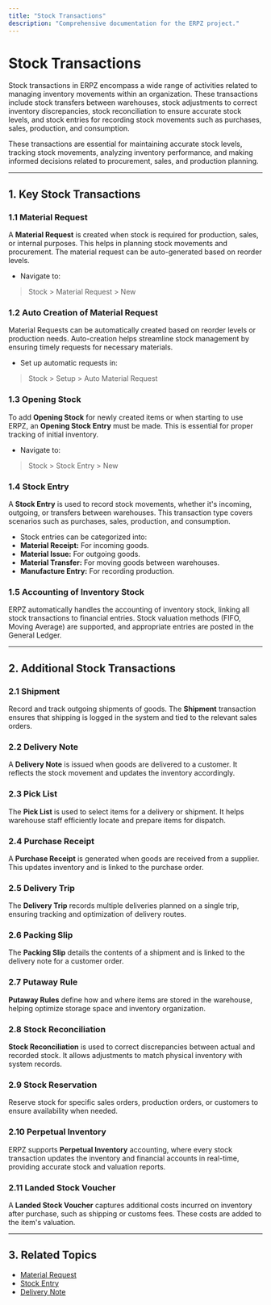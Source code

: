 ```yaml
---
title: "Stock Transactions"
description: "Comprehensive documentation for the ERPZ project."
---
```



# Stock Transactions

Stock transactions in ERPZ encompass a wide range of activities related to managing inventory movements within an organization. These transactions include stock transfers between warehouses, stock adjustments to correct inventory discrepancies, stock reconciliation to ensure accurate stock levels, and stock entries for recording stock movements such as purchases, sales, production, and consumption.

These transactions are essential for maintaining accurate stock levels, tracking stock movements, analyzing inventory performance, and making informed decisions related to procurement, sales, and production planning.

---

## 1. Key Stock Transactions

### 1.1 Material Request
A **Material Request** is created when stock is required for production, sales, or internal purposes. This helps in planning stock movements and procurement. The material request can be auto-generated based on reorder levels.

- Navigate to:
> Stock > Material Request > New


### 1.2 Auto Creation of Material Request
Material Requests can be automatically created based on reorder levels or production needs. Auto-creation helps streamline stock management by ensuring timely requests for necessary materials.

- Set up automatic requests in:
> Stock > Setup > Auto Material Request


### 1.3 Opening Stock
To add **Opening Stock** for newly created items or when starting to use ERPZ, an **Opening Stock Entry** must be made. This is essential for proper tracking of initial inventory.

- Navigate to:
> Stock > Stock Entry > New


### 1.4 Stock Entry
A **Stock Entry** is used to record stock movements, whether it's incoming, outgoing, or transfers between warehouses. This transaction type covers scenarios such as purchases, sales, production, and consumption.

- Stock entries can be categorized into:
- **Material Receipt:** For incoming goods.
- **Material Issue:** For outgoing goods.
- **Material Transfer:** For moving goods between warehouses.
- **Manufacture Entry:** For recording production.

### 1.5 Accounting of Inventory Stock
ERPZ automatically handles the accounting of inventory stock, linking all stock transactions to financial entries. Stock valuation methods (FIFO, Moving Average) are supported, and appropriate entries are posted in the General Ledger.

---

## 2. Additional Stock Transactions

### 2.1 Shipment
Record and track outgoing shipments of goods. The **Shipment** transaction ensures that shipping is logged in the system and tied to the relevant sales orders.

### 2.2 Delivery Note
A **Delivery Note** is issued when goods are delivered to a customer. It reflects the stock movement and updates the inventory accordingly.

### 2.3 Pick List
The **Pick List** is used to select items for a delivery or shipment. It helps warehouse staff efficiently locate and prepare items for dispatch.

### 2.4 Purchase Receipt
A **Purchase Receipt** is generated when goods are received from a supplier. This updates inventory and is linked to the purchase order.

### 2.5 Delivery Trip
The **Delivery Trip** records multiple deliveries planned on a single trip, ensuring tracking and optimization of delivery routes.

### 2.6 Packing Slip
The **Packing Slip** details the contents of a shipment and is linked to the delivery note for a customer order.

### 2.7 Putaway Rule
**Putaway Rules** define how and where items are stored in the warehouse, helping optimize storage space and inventory organization.

### 2.8 Stock Reconciliation
**Stock Reconciliation** is used to correct discrepancies between actual and recorded stock. It allows adjustments to match physical inventory with system records.

### 2.9 Stock Reservation
Reserve stock for specific sales orders, production orders, or customers to ensure availability when needed.

### 2.10 Perpetual Inventory
ERPZ supports **Perpetual Inventory** accounting, where every stock transaction updates the inventory and financial accounts in real-time, providing accurate stock and valuation reports.

### 2.11 Landed Stock Voucher
A **Landed Stock Voucher** captures additional costs incurred on inventory after purchase, such as shipping or customs fees. These costs are added to the item's valuation.

---

## 3. Related Topics

- [Material Request]()
- [Stock Entry]()
- [Delivery Note]()
